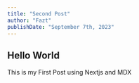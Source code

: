 ---
title: "Second Post"
author: "Fazt"
publishDate: "September 7th, 2023"
---

## Hello World

This is my First Post using Nextjs and MDX